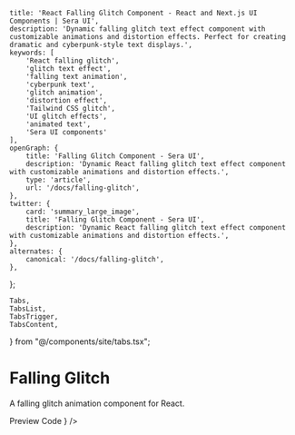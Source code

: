     title: 'React Falling Glitch Component - React and Next.js UI Components | Sera UI',
    description: 'Dynamic falling glitch text effect component with customizable animations and distortion effects. Perfect for creating dramatic and cyberpunk-style text displays.',
    keywords: [
        'React falling glitch',
        'glitch text effect',
        'falling text animation',
        'cyberpunk text',
        'glitch animation',
        'distortion effect',
        'Tailwind CSS glitch',
        'UI glitch effects',
        'animated text',
        'Sera UI components'
    ],
    openGraph: {
        title: 'Falling Glitch Component - Sera UI',
        description: 'Dynamic React falling glitch text effect component with customizable animations and distortion effects.',
        type: 'article',
        url: '/docs/falling-glitch',
    },
    twitter: {
        card: 'summary_large_image',
        title: 'Falling Glitch Component - Sera UI',
        description: 'Dynamic React falling glitch text effect component with customizable animations and distortion effects.',
    },
    alternates: {
        canonical: '/docs/falling-glitch',
    },
};

    Tabs,
    TabsList,
    TabsTrigger,
    TabsContent,
} from "@/components/site/tabs.tsx";



# Falling Glitch <AI dir="left"/>
A falling glitch animation component for React.

<Tabs defaultValue="preview" className="">
  <TabsList>
    <TabsTrigger value="preview">Preview</TabsTrigger>
    <TabsTrigger value="code">Code</TabsTrigger>
  </TabsList>
  <TabsContent value="preview">
    <ComponentRenderer component={<FallingGlitchAn />} />
  </TabsContent>
  <TabsContent value="code">
    <CodeBlock filePath="src/app/docs/falling-glitch/falling-glitch.tsx" />
  </TabsContent>
</Tabs>

